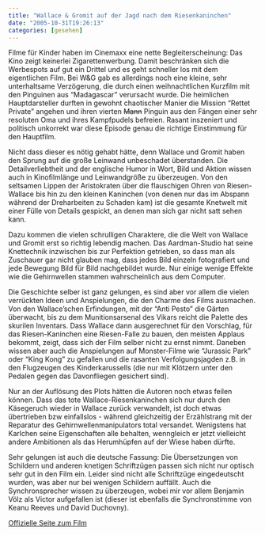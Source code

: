 ```yaml
---
title: "Wallace & Gromit auf der Jagd nach dem Riesenkaninchen"
date: "2005-10-31T19:26:13"
categories: [gesehen]
---
```


Filme für Kinder haben im Cinemaxx eine nette Begleiterscheinung: Das Kino zeigt keinerlei Zigarettenwerbung. Damit beschränken sich die Werbespots auf gut ein Drittel und es geht schneller los mit dem eigentlichen Film. Bei W&G gab es allerdings noch eine kleine, sehr unterhaltsame Verzögerung, die durch einen weihnachtlichen Kurzfilm mit den Pinguinen aus "Madagascar" verursacht wurde. Die heimlichen Hauptdarsteller durften in gewohnt chaotischer Manier die Mission "Rettet Private" angehen und ihren vierten ~~Mann~~ Pinguin aus den Fängen einer sehr resoluten Oma und ihres Kampfpudels befreien. Rasant inszeniert und politisch unkorrekt war diese Episode genau die richtige Einstimmung für den Hauptfilm.

Nicht dass dieser es nötig gehabt hätte, denn Wallace und Gromit haben den Sprung auf die große Leinwand unbeschadet überstanden. Die Detailverliebtheit und der englische Humor in Wort, Bild und Aktion wissen auch in Kinofilmlänge und Leinwandgröße zu überzeugen. Von den seltsamen Lippen der Aristokraten über die flauschigen Ohren von Riesen-Wallace bis hin zu den kleinen Kaninchen (von denen nur das im Abspann während der Dreharbeiten zu Schaden kam) ist die gesamte Knetwelt mit einer Fülle von Details gespickt, an denen man sich gar nicht satt sehen kann.

Dazu kommen die vielen schrulligen Charaktere, die die Welt von Wallace und Gromit erst so richtig lebendig machen. Das Aardman-Studio hat seine Knettechnik inzwischen bis zur Perfektion getrieben, so dass man als Zuschauer gar nicht glauben mag, dass jedes Bild einzeln fotografiert und jede Bewegung Bild für Bild nachgebildet wurde. Nur einige wenige Effekte wie die Gehirnwellen stammen wahrscheinlich aus dem Computer.

Die Geschichte selber ist ganz gelungen, es sind aber vor allem die vielen verrückten Ideen und Anspielungen, die den Charme des Films ausmachen. Von den Wallace'schen Erfindungen, mit der "Anti Pesto" die Gärten überwacht, bis zu dem Munitionsarsenal des Vikars reicht die Palette des skurilen Inventars. Dass Wallace dann ausgerechnet für den Vorschlag, für das Riesen-Kaninchen eine Riesen-Falle zu bauen, den meisten Applaus bekommt, zeigt, dass sich der Film selber nicht zu ernst nimmt. Daneben wissen aber auch die Anspielungen auf Monster-Filme wie "Jurassic Park" oder "King Kong" zu gefallen und die rasanten Verfolgungsjagden z.B. in den Flugzeugen des Kinderkarussells (die nur mit Klötzern unter den Pedalen gegen das Davonfliegen gesichert sind).

Nur an der Auflösung des Plots hätten die Autoren noch etwas feilen können. Dass das tote Wallace-Riesenkaninchen sich nur durch den Käsegeruch wieder in Wallace zurück verwandelt, ist doch etwas übertrieben bzw einfallslos - während gleichzeitig der Erzählstrang mit der Reparatur des Gehirnwellenmanipulators total versandet. Wenigstens hat Karlchen seine Eigenschaften alle behalten, wenngleich er jetzt vielleicht andere Ambitionen als das Herumhüpfen auf der Wiese haben dürfte.

Sehr gelungen ist auch die deutsche Fassung: Die Übersetzungen von Schildern und anderen knetigen Schriftzügen passen sich nicht nur optisch sehr gut in den Film ein. Leider sind nicht alle Schriftzüge eingedeutscht wurden, was aber nur bei wenigen Schildern auffällt. Auch die Synchronsprecher wissen zu überzeugen, wobei mir vor allem Benjamin Völz als Victor aufgefallen ist (dieser ist ebenfalls die Synchronstimme von Keanu Reeves und David Duchovny).

[Offizielle Seite zum Film](http://movies.uip.de/wallaceandgromit/)
